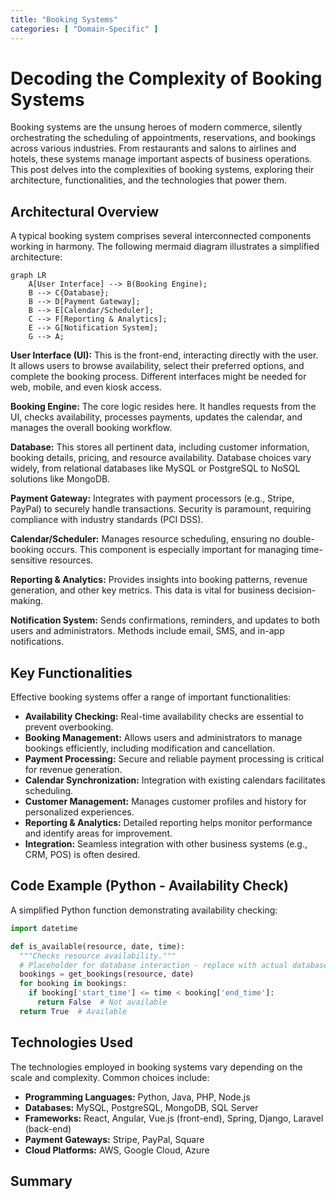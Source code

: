 ```yaml
---
title: "Booking Systems"
categories: [ "Domain-Specific" ]
---
```

# Decoding the Complexity of Booking Systems

Booking systems are the unsung heroes of modern commerce, silently orchestrating the scheduling of appointments, reservations, and bookings across various industries. From restaurants and salons to airlines and hotels, these systems manage important aspects of business operations. This post delves into the complexities of booking systems, exploring their architecture, functionalities, and the technologies that power them.


## Architectural Overview

A typical booking system comprises several interconnected components working in harmony. The following mermaid diagram illustrates a simplified architecture:

```mermaid
graph LR
    A[User Interface] --> B(Booking Engine);
    B --> C{Database};
    B --> D[Payment Gateway];
    B --> E[Calendar/Scheduler];
    C --> F[Reporting & Analytics];
    E --> G[Notification System];
    G --> A;
```

**User Interface (UI):** This is the front-end, interacting directly with the user. It allows users to browse availability, select their preferred options, and complete the booking process.  Different interfaces might be needed for web, mobile, and even kiosk access.

**Booking Engine:** The core logic resides here.  It handles requests from the UI, checks availability, processes payments, updates the calendar, and manages the overall booking workflow.

**Database:** This stores all pertinent data, including customer information, booking details, pricing, and resource availability.  Database choices vary widely, from relational databases like MySQL or PostgreSQL to NoSQL solutions like MongoDB.

**Payment Gateway:**  Integrates with payment processors (e.g., Stripe, PayPal) to securely handle transactions.  Security is paramount, requiring compliance with industry standards (PCI DSS).

**Calendar/Scheduler:**  Manages resource scheduling, ensuring no double-booking occurs. This component is especially important for managing time-sensitive resources.

**Reporting & Analytics:** Provides insights into booking patterns, revenue generation, and other key metrics. This data is vital for business decision-making.

**Notification System:** Sends confirmations, reminders, and updates to both users and administrators.  Methods include email, SMS, and in-app notifications.


## Key Functionalities

Effective booking systems offer a range of important functionalities:

* **Availability Checking:** Real-time availability checks are essential to prevent overbooking.
* **Booking Management:**  Allows users and administrators to manage bookings efficiently, including modification and cancellation.
* **Payment Processing:** Secure and reliable payment processing is critical for revenue generation.
* **Calendar Synchronization:**  Integration with existing calendars facilitates scheduling.
* **Customer Management:**  Manages customer profiles and history for personalized experiences.
* **Reporting & Analytics:** Detailed reporting helps monitor performance and identify areas for improvement.
* **Integration:**  Seamless integration with other business systems (e.g., CRM, POS) is often desired.


## Code Example (Python - Availability Check)

A simplified Python function demonstrating availability checking:

```python
import datetime

def is_available(resource, date, time):
  """Checks resource availability."""
  # Placeholder for database interaction - replace with actual database query
  bookings = get_bookings(resource, date)  
  for booking in bookings:
    if booking['start_time'] <= time < booking['end_time']:
      return False  # Not available
  return True  # Available
```


## Technologies Used

The technologies employed in booking systems vary depending on the scale and complexity.  Common choices include:

* **Programming Languages:** Python, Java, PHP, Node.js
* **Databases:** MySQL, PostgreSQL, MongoDB, SQL Server
* **Frameworks:** React, Angular, Vue.js (front-end), Spring, Django, Laravel (back-end)
* **Payment Gateways:** Stripe, PayPal, Square
* **Cloud Platforms:** AWS, Google Cloud, Azure


## Summary

